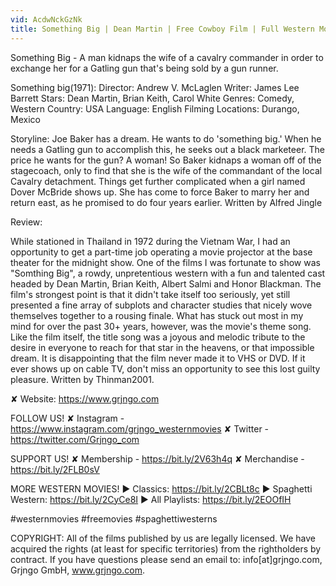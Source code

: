 ```yaml
---
vid: AcdwNckGzNk
title: Something Big | Dean Martin | Free Cowboy Film | Full Western Movie
---
```


Something Big - A man kidnaps the wife of a cavalry commander in order to exchange her for a Gatling gun that's being sold by a gun runner. 

Something big(1971):
Director: Andrew V. McLaglen
Writer: James Lee Barrett
Stars: Dean Martin, Brian Keith, Carol White 
Genres: Comedy, Western
Country: USA
Language: English
Filming Locations: Durango, Mexico

Storyline:
Joe Baker has a dream. He wants to do 'something big.' When he needs a Gatling gun to accomplish this, he seeks out a black marketeer. The price he wants for the gun? A woman! So Baker kidnaps a woman off of the stagecoach, only to find that she is the wife of the commandant of the local Cavalry detachment. Things get further complicated when a girl named Dover McBride shows up. She has come to force Baker to marry her and return east, as he promised to do four years earlier. Written by Alfred Jingle

Review:

While stationed in Thailand in 1972 during the Vietnam War, I had an opportunity to get a part-time job operating a movie projector at the base theater for the midnight show. One of the films I was fortunate to show was "Somthing Big", a rowdy, unpretentious western with a fun and talented cast headed by Dean Martin, Brian Keith, Albert Salmi and Honor Blackman. The film's strongest point is that it didn't take itself too seriously, yet still presented a fine array of subplots and character studies that nicely wove themselves together to a rousing finale. What has stuck out most in my mind for over the past 30+ years, however, was the movie's theme song. Like the film itself, the title song was a joyous and melodic tribute to the desire in everyone to reach for that star in the heavens, or that impossible dream. It is disappointing that the film never made it to VHS or DVD. If it ever shows up on cable TV, don't miss an opportunity to see this lost guilty pleasure. Written by Thinman2001. 

✘ Website: https://www.grjngo.com

FOLLOW US!
✘ Instagram - https://www.instagram.com/grjngo_westernmovies
✘ Twitter - https://twitter.com/Grjngo_com

SUPPORT US!
✘ Membership - https://bit.ly/2V63h4q
✘ Merchandise - https://bit.ly/2FLB0sV

MORE WESTERN MOVIES! 
► Classics: https://bit.ly/2CBLt8c 
► Spaghetti Western: https://bit.ly/2CyCe8I 
► All Playlists: https://bit.ly/2EOOfIH 

#westernmovies #freemovies #spaghettiwesterns

COPYRIGHT: All of the films published by us are legally licensed. We have acquired the rights (at least for specific territories) from the rightholders by contract. If you have questions please send an email to: info[at]grjngo.com, Grjngo GmbH, www.grjngo.com.